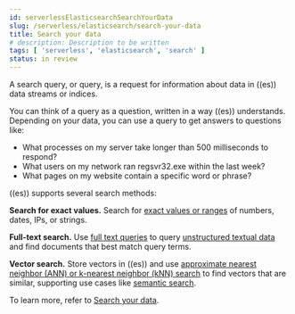 ```yaml
---
id: serverlessElasticsearchSearchYourData
slug: /serverless/elasticsearch/search-your-data
title: Search your data
# description: Description to be written
tags: [ 'serverless', 'elasticsearch', 'search' ]
status: in review
---
```


<DocBadge template="technical preview" />
A search query, or query, is a request for information about data in ((es)) data streams or indices.

You can think of a query as a question, written in a way ((es)) understands. Depending on your data, you can use a query to get answers to questions like:

- What processes on my server take longer than 500 milliseconds to respond?
- What users on my network ran regsvr32.exe within the last week?
- What pages on my website contain a specific word or phrase?

((es)) supports several search methods:

**Search for exact values.**
Search for [exact values or ranges](((ref))/term-level-queries.html)  of numbers, dates, IPs, or strings.

**Full-text search.**
Use [full text queries](((ref))/full-text-queries.html) to query [unstructured textual data](((ref))/analysis.html#analysis) and find documents that best match query terms.

**Vector search.**
Store vectors in ((es)) and use [approximate nearest neighbor (ANN) or k-nearest neighbor (kNN) search](((ref))/knn-search.html) to find vectors that are similar, supporting use cases like [semantic search](((ref))/semantic-search.html).

To learn more, refer to [Search your data](((ref))/search-your-data.html).

